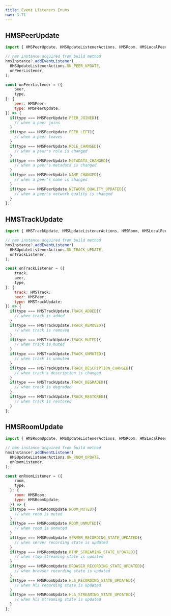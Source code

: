 ```yaml
---
title: Event Listeners Enums
nav: 3.71
---
```


## HMSPeerUpdate

```js
import { HMSPeerUpdate, HMSUpdateListenerActions, HMSRoom, HMSLocalPeer, HMSRemotePeer } from '@100mslive/react-native-hms';

// hms instance acquired from build method
hmsInstance?.addEventListener(
  HMSUpdateListenerActions.ON_PEER_UPDATE,
  onPeerListener,
);

const onPeerListener = ({
    peer,
    type,
}: {
    peer: HMSPeer;
    type: HMSPeerUpdate;
}) => {
  if(type === HMSPeerUpdate.PEER_JOINED){
    // when a peer joins
  }
  if(type === HMSPeerUpdate.PEER_LEFT){
    // when a peer leaves
  }
  if(type === HMSPeerUpdate.ROLE_CHANGED){
    // when a peer's role is changed
  }
  if(type === HMSPeerUpdate.METADATA_CHANGED){
    // when a peer's metadata is changed
  }
  if(type === HMSPeerUpdate.NAME_CHANGED){
    // when a peer's name is changed
  }
  if(type === HMSPeerUpdate.NETWORK_QUALITY_UPDATED){
    // when a peer's network quality is changed
  }
};
```

## HMSTrackUpdate

```js
import { HMSTrackUpdate, HMSUpdateListenerActions, HMSRoom, HMSLocalPeer, HMSRemotePeer } from '@100mslive/react-native-hms';

// hms instance acquired from build method
hmsInstance?.addEventListener(
  HMSUpdateListenerActions.ON_TRACK_UPDATE,
  onTrackListener,
);

const onTrackListener = ({
    track,
    peer,
    type,
}: {
    track: HMSTrack;
    peer: HMSPeer;
    type: HMSTrackUpdate;
}) => {
  if(type === HMSTrackUpdate.TRACK_ADDED){
    // when track is added
  }
  if(type === HMSTrackUpdate.TRACK_REMOVED){
    // when track is removed
  }
  if(type === HMSTrackUpdate.TRACK_MUTED){
    // when track is muted
  }
  if(type === HMSTrackUpdate.TRACK_UNMUTED){
    // when track is unmuted
  }
  if(type === HMSTrackUpdate.TRACK_DESCRIPTION_CHANGED){
    // when track's description is changed
  }
  if(type === HMSTrackUpdate.TRACK_DEGRADED){
    // when track is degraded
  }
  if(type === HMSTrackUpdate.TRACK_RESTORED){
    // when track is restored
  }
};
```

## HMSRoomUpdate

```js
import { HMSRoomUpdate, HMSUpdateListenerActions, HMSRoom, HMSLocalPeer, HMSRemotePeer } from '@100mslive/react-native-hms';

// hms instance acquired from build method
hmsInstance?.addEventListener(
  HMSUpdateListenerActions.ON_ROOM_UPDATE,
  onRoomListener,
);

const onRoomListener = ({
    room,
    type,
  }: {
    room: HMSRoom;
    type: HMSRoomUpdate;
  }) => {
  if(type === HMSRoomUpdate.ROOM_MUTED){
    // when room is muted
  }
  if(type === HMSRoomUpdate.ROOM_UNMUTED){
    // when room is unmuted
  }
  if(type === HMSRoomUpdate.SERVER_RECORDING_STATE_UPDATED){
    // when server recording state is updated
  }
  if(type === HMSRoomUpdate.RTMP_STREAMING_STATE_UPDATED){
    // when rtmp streaming state is updated
  }
  if(type === HMSRoomUpdate.BROWSER_RECORDING_STATE_UPDATED){
    // when browser recording state is updated
  }
  if(type === HMSRoomUpdate.HLS_RECORDING_STATE_UPDATED){
    // when hls recording state is updated
  }
  if(type === HMSRoomUpdate.HLS_STREAMING_STATE_UPDATED){
    // when hls streaming state is updated
  }
};
```
